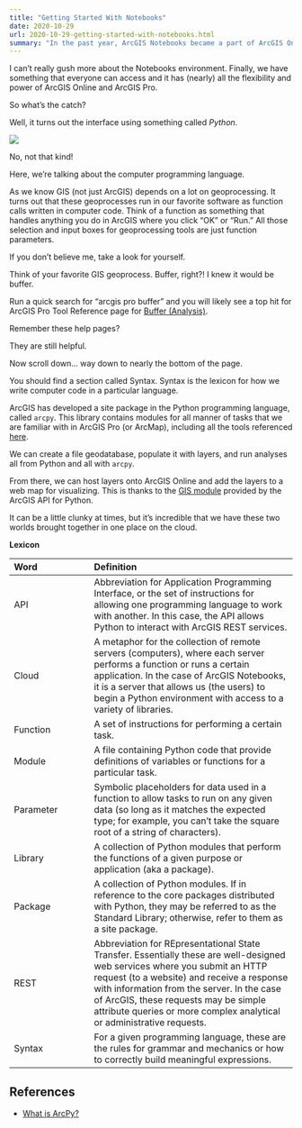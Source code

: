 ```yaml
---
title: "Getting Started With Notebooks"
date: 2020-10-29
url: 2020-10-29-getting-started-with-notebooks.html
summary: "In the past year, ArcGIS Notebooks became a part of ArcGIS Online. This cloud environment gives us the features of AGOL combined with the power of arcpy - the Python interface to ArcGIS Pro's geoprocessing and analysis. So long Windows only troubles and hello platform independent programming. Post includes Python lexicon."
---
```


I can't really gush more about the Notebooks environment.
Finally, we have something that everyone can access and it has (nearly) all the flexibility and power of ArcGIS Online and ArcGIS Pro.

So what's the catch?

Well, it turns out the interface using something called *Python*.

![](https://upload.wikimedia.org/wikipedia/commons/3/3c/PythonTimoriensisRooij.jpg)

No, not that kind!

Here, we're talking about the computer programming language.

As we know GIS (not just ArcGIS) depends on a lot on geoprocessing.
It turns out that these geoprocesses run in our favorite software as function calls written in computer code.
Think of a function as something that handles anything you do in ArcGIS where you click "OK" or "Run."
All those selection and input boxes for geoprocessing tools are just function parameters.

If you don't believe me, take a look for yourself.

Think of your favorite GIS geoprocess.
Buffer, right?!
I knew it would be buffer.

Run a quick search for "arcgis pro buffer" and you will likely see a top hit for ArcGIS Pro Tool Reference page for [Buffer (Analysis)](https://pro.arcgis.com/en/pro-app/tool-reference/analysis/buffer.htm).

Remember these help pages?

They are still helpful.

Now scroll down... way down to nearly the bottom of the page.

You should find a section called Syntax.
Syntax is the lexicon for how we write computer code in a particular language.

ArcGIS has developed a site package in the Python programming language, called `arcpy`.
This library contains modules for all manner of tasks that we are familiar with in ArcGIS Pro (or ArcMap), including all the tools referenced [here](https://pro.arcgis.com/en/pro-app/tool-reference/main/arcgis-pro-tool-reference.htm).

We can create a file geodatabase, populate it with layers, and run analyses all from Python and all with `arcpy`.

From there, we can host layers onto ArcGIS Online and add the layers to a web map for visualizing.
This is thanks to the [GIS module](https://developers.arcgis.com/python/guide/the-gis-module/) provided by the ArcGIS API for Python.

It can be a little clunky at times, but it's incredible that we have these two worlds brought together in one place on the cloud.


**Lexicon**

| Word | Definition |
| :--- | :--------- |
| API | Abbreviation for Application Programming Interface, or the set of instructions for allowing one programming language to work with another. In this case, the API allows Python to interact with ArcGIS REST services. |
| Cloud | A metaphor for the collection of remote servers (computers), where each server performs a function or runs a certain application. In the case of ArcGIS Notebooks, it is a server that allows us (the users) to begin a Python environment with access to a variety of libraries. |
| Function | A set of instructions for performing a certain task. |
| Module | A file containing Python code that provide definitions of variables or functions for a particular task.  |
| Parameter | Symbolic placeholders for data used in a function to allow tasks to run on any given data (so long as it matches the expected type; for example, you can't take the square root of a string of characters). |
| Library | A collection of Python modules that perform the functions of a given purpose or application (aka a package).  |
| Package | A collection of Python modules. If in reference to the core packages distributed with Python, they may be referred to as the Standard Library; otherwise, refer to them as a site package. |
| REST | Abbreviation for REpresentational State Transfer. Essentially these are well-designed web services where you submit an HTTP request (to a website) and receive a response with information from the server. In the case of ArcGIS, these requests may be simple attribute queries or more complex analytical or administrative requests. |
| Syntax | For a given programming language, these are the rules for grammar and mechanics or how to correctly build meaningful expressions. |


## References
* [What is ArcPy?](https://pro.arcgis.com/en/pro-app/arcpy/get-started/what-is-arcpy-.htm)

